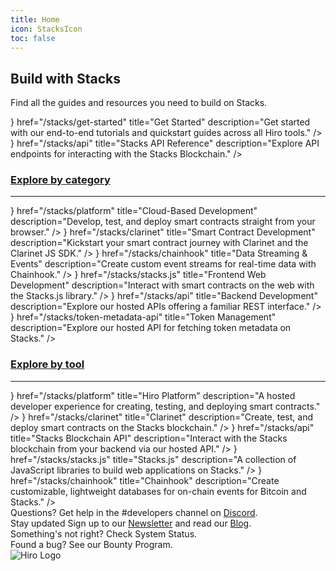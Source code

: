 ```yaml
---
title: Home
icon: StacksIcon
toc: false
---
```



<div className='flex flex-col space-y-10'>

<div className='flex space-x-6 items-end'>
  <ImageZoom
    alt="banner"
    src={heroImage}
    className="mt-0 mb-6 first-line:rounded-xl bg-background"
    priority
  />

  <div className='flex flex-col [&_h2]:mt-0 [&_h2]:mb-2 [&_p]:mb-6'>

  ## Build with Stacks

  Find all the guides and resources you need to build on Stacks.

  </div>
</div>

<Cards>
  <MainCard
    className='group space-y-1'
    icon={<Play className='transition-colors duration-500 ease-in-out group-hover:text-primary' />}
    href="/stacks/get-started"
    title="Get Started"
    description="Get started with our end-to-end tutorials and quickstart guides across all Hiro tools."
  />
  <MainCard
    className='group space-y-1'
    icon={<API className='transition-colors duration-500 ease-in-out group-hover:text-primary' />}
    href="/stacks/api"
    title="Stacks API Reference"
    description="Explore API endpoints for interacting with the Stacks Blockchain."
  />
</Cards>

<div className='flex flex-col space-y-3'>

<h3 id="explore-by-category" className="scroll-m-20">
  <a href="#explore-by-category" className="not-prose group text-muted-foreground uppercase">Explore by category</a>
</h3>

---

<Cards>
  <SmallCard
    className='group space-y-3'
    icon={<Cloud className='transition-colors duration-500 ease-in-out group-hover:text-primary' />}
    href="/stacks/platform"
    title="Cloud-Based Development"
    description="Develop, test, and deploy smart contracts straight from your browser."
  />
  <SmallCard
    className='group space-y-3'
    icon={<Code className='transition-colors duration-500 ease-in-out group-hover:text-primary' />}
    href="/stacks/clarinet"
    title="Smart Contract Development"
    description="Kickstart your smart contract journey with Clarinet and the Clarinet JS SDK."
  />
  <SmallCard
    className='group space-y-3'
    icon={<Database className='transition-colors duration-500 ease-in-out group-hover:text-primary' />}
    href="/stacks/chainhook"
    title="Data Streaming &amp; Events"
    description="Create custom event streams for real-time data with Chainhook."
  />
  <SmallCard
    className='group space-y-3'
    icon={<Frontend className='transition-colors duration-500 ease-in-out group-hover:text-primary' />}
    href="/stacks/stacks.js"
    title="Frontend Web Development"
    description="Interact with smart contracts on the web with the Stacks.js library."
  />
  <SmallCard
    className='group space-y-3'
    icon={<Backend className='transition-colors duration-500 ease-in-out group-hover:text-primary' />}
    href="/stacks/api"
    title="Backend Development"
    description="Explore our hosted APIs offering a familiar REST interface."
  />
  <SmallCard
    className='group space-y-3'
    icon={<Braces className='transition-colors duration-500 ease-in-out group-hover:text-primary' />}
    href="/stacks/token-metadata-api"
    title="Token Management"
    description="Explore our hosted API for fetching token metadata on Stacks."
  />
</Cards>

</div>


<div className='flex flex-col space-y-3'>

<h3 id="explore-by-tool" className="scroll-m-20">
  <a href="#explore-by-tool" className="not-prose group text-muted-foreground uppercase">Explore by tool</a>
</h3>

---

<Cards>
  <SmallCard
    className='group space-y-3'
    icon={<Hiro className='transition-colors duration-500 ease-in-out group-hover:text-primary' />}
    href="/stacks/platform"
    title="Hiro Platform"
    description="A hosted developer experience for creating, testing, and deploying smart contracts."
  />
  <SmallCard
    className='group space-y-3'
    icon={<Clarinet className='transition-colors duration-500 ease-in-out group-hover:text-primary' />}
    href="/stacks/clarinet"
    title="Clarinet"
    description="Create, test, and deploy smart contracts on the Stacks blockchain."
  />
  <SmallCard
    className='group space-y-3'
    icon={<API className='transition-colors duration-500 ease-in-out group-hover:text-primary' />}
    href="/stacks/api"
    title="Stacks Blockchain API"
    description="Interact with the Stacks blockchain from your backend via our hosted API."
  />
  <SmallCard
    className='group space-y-3'
    icon={<Js className='transition-colors duration-500 ease-in-out group-hover:text-primary' />}
    href="/stacks/stacks.js"
    title="Stacks.js"
    description="A collection of JavaScript libraries to build web applications on Stacks."
  />
  <SmallCard
    className='group space-y-3'
    icon={<Chainhook className='transition-colors duration-500 ease-in-out group-hover:text-primary' />}
    href="/stacks/chainhook"
    title="Chainhook"
    description="Create customizable, lightweight databases for on-chain events for Bitcoin and Stacks."
  />
</Cards>

</div>

</div>

<div className="footer relative mt-24 mb-8 bg-accent rounded-lg p-8 not-prose text-card-foreground transition-colors">
  <div className="flex flex-col space-y-3">
    <div className="flex items-center space-x-2 w-full *:font-aeonik">
      <QuestionIcon className="w-6 h-6" />
      Questions?
      <span className="font-inter text-muted-foreground">Get help in the <span className="font-bold text-muted-foreground underline">#developers</span> channel on </span><a href="https://discord.gg/hiro" className="underline text-muted-foreground">Discord</a>.
    </div>
    <div className="flex items-center space-x-3 w-full *:font-aeonik">
      <Newspaper className="w-6 h-6" />
      Stay updated
      <span className="font-inter text-muted-foreground">Sign up to our <a href="https://discord.gg/hiro" className="underline text-muted-foreground">Newsletter</a> and read our <a href="https://discord.gg/hiro" className="underline text-muted-foreground">Blog</a></span>.
    </div>
    <div className="flex items-center space-x-3 w-full *:font-aeonik">
      <Pulse className="w-6 h-6" />
      Something's not right?
      <span className="font-inter text-muted-foreground">Check System Status</span>.
    </div>
    <div className="flex items-center space-x-3 w-full *:font-aeonik">
      <BugIcon className="w-6 h-6" />
      Found a bug?
      <span className="font-inter text-muted-foreground">See our Bounty Program</span>.
    </div>
  </div>
  <img src="/footer.svg" alt="Hiro Logo" className="absolute bottom-0 right-0 hidden lg:block" />
</div>